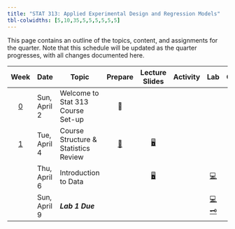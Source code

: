 ```yaml
---
title: "STAT 313: Applied Experimental Design and Regression Models"
tbl-colwidths: [5,10,35,5,5,5,5,5,5]
---
```


This page contains an outline of the topics, content, and assignments for the quarter. Note that this schedule will be updated as the quarter progresses, with all changes documented here.

::: column-screen-inset-right
|         Week          | Date         | Topic                                |                  Prepare                   |                      Lecture Slides                       | Activity |                                         Lab                                          | Critique | Project |
|:------:|--------|--------|:------:|:------:|:------:|:------:|:------:|:------:|
| [0](weeks/week-0.qmd) | Sun, April 2 | Welcome to Stat 313 Course Set-up    |                     📖                     |                                                           |          |                                                                                      |          |         |
| [1](weeks/week-1.qmd) | Tue, April 4 | Course Structure & Statistics Review | [📖](weeks/week-1.qmd "Week 1 Coursework") | [🖥](slides/week1-day1.qmd "Week 1 Review Lecture Slides") |          |                                                                                      |          |         |
|                       | Thu, April 6 | Introduction to Data                 |                                            |   [🖥](slides/week1-day2.qmd "Week 1 Review Lab Slides")   |          |                             [💻](labs/lab-1.qmd "Lab 1")                             |          |         |
|                       | Sun, April 9 | ***Lab 1 Due***                      |                                            |                                                           |          | [💻](labs/lab-1.qmd "Lab 1") </br> [🗝](https://canvas.calpoly.edu "Cal Poly Canvas") |          |         |
:::

